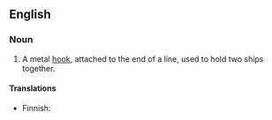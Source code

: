 ==English==

===Noun===
{{en-noun|sg=[[grappling]] [[iron]]}}

# {{nautical}} A metal [[hook]], attached to the end of a line, used to hold two ships together.

====Translations====
{{top}}
* Finnish: {{t-|fi|entraushaka}}
{{mid}}
{{bottom}}